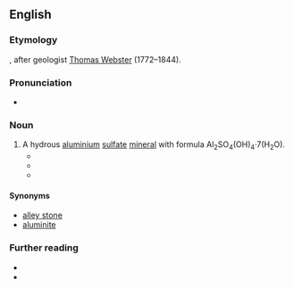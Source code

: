 ==English==

===Etymology===
{{suffix|en|Webster|ite}}, after geologist [[w:Thomas Webster (geologist)|Thomas Webster]] (1772–1844).

===Pronunciation===
* {{IPA|en|/ˈwɛbstəɹaɪt/}}

===Noun===
{{en-noun|~}}
{{wikipedia}}

# A hydrous [[aluminium]] [[sulfate]] [[mineral]] with formula Al<sub>2</sub>SO<sub>4</sub>(OH)<sub>4</sub>·7(H<sub>2</sub>O).
#* {{quote-journal|en|date=1828 August|author={{w|Alexandre Brongniart}}|editor=Richard Taylor and Richard Phillips|journal={{w|The Philosophical Magazine}}|volume=IV|location=London|publisher=Richard Taylor|page=81|pageurl=https://archive.org/stream/s2philosophicalmag04londuoft#page/81|passage=On '''Websterite''' found in the Plastic Clay of Auteuil, near Paris [article title]}}
#* {{quote-journal|en|year=1873|author=Charles Horner|title=On the Spectra of Some Cobalt Compounds in Blowpipe Chemistry|journal=Chemical News and Journal of Industrial Science|page=242|pageurl=https://books.google.com/books?id=15wEAAAAYAAJ&pg=PA242#v=onepage&q&f=false|passage=Fig. 6 is the interesting spectrum of the bright blue compound of alumina. These three bands, although generally faint, are narrow and well defined, the blue and green spaces being invariably clear. '''Websterite''' and [[cryolite]] show this spectrum to great advantage.}}
#* {{quote-journal|en|date=1896 February|title=Eruptive Rocks from Montana|journal={{w|The American Naturalist}}|volume=XXX|number=III|page=128|pageurl=https://books.google.com/books?id=MBguAAAAMAAJ&pg=PA128#v=onepage&q&f=false|passage=Among some specimens of eruptive rocks obtained from Gallatin, Jefferson and Madison Counties, Montana, Merrill finds [[basalt]]s, [[andesite]]s, [[lamprophyre]]s, [[syenite]]s, [[porphyrite]]s, [[wehrlite]]s, [[harzburgite]]s and '''websterites,''' some of which possess peculiar characteristics.}}

====Synonyms====
* [[alley stone]]
* [[aluminite]]

===Further reading===
* {{R:WebMineral}}
* {{R:mindat}}